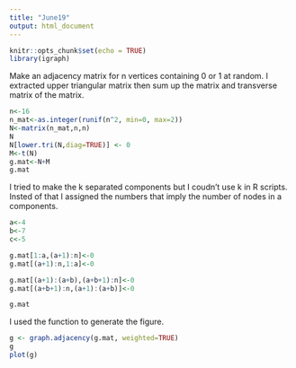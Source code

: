 ```yaml
---
title: "June19"
output: html_document
---
```


```r
knitr::opts_chunk$set(echo = TRUE)
library(igraph)
```
Make an adjacency matrix for n vertices containing 0 or 1 at random.
I extracted upper triangular matrix then sum up the matrix and transverse matrix of the matrix.

```r
n<-16
n_mat<-as.integer(runif(n^2, min=0, max=2))
N<-matrix(n_mat,n,n)
N
N[lower.tri(N,diag=TRUE)] <- 0
M<-t(N)
g.mat<-N+M
g.mat
```

I tried to make the k separated components but I coudn't use k in R scripts.
Insted of that I assigned the numbers that imply the number of nodes in a components.
```r
a<-4
b<-7
c<-5

g.mat[1:a,(a+1):n]<-0
g.mat[(a+1):n,1:a]<-0

g.mat[(a+1):(a+b),(a+b+1):n]<-0
g.mat[(a+b+1):n,(a+1):(a+b)]<-0

g.mat

```

I used the function to generate the figure.
```r
g <- graph.adjacency(g.mat, weighted=TRUE)
g
plot(g)
```

